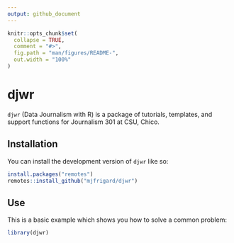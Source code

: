 ```yaml
---
output: github_document
---
```


<!-- README.md is generated from README.Rmd. Please edit that file -->

```r
knitr::opts_chunk$set(
  collapse = TRUE,
  comment = "#>",
  fig.path = "man/figures/README-",
  out.width = "100%"
)
```

# djwr

<!-- badges: start -->
<!-- badges: end -->

`djwr` (Data Journalism with R) is a package of tutorials, templates, and support functions for Journalism 301 at CSU, Chico.  

## Installation

You can install the development version of `djwr` like so:

``` r
install.packages("remotes")
remotes::install_github("mjfrigard/djwr")
```

## Use

This is a basic example which shows you how to solve a common problem:

```r
library(djwr)
```



